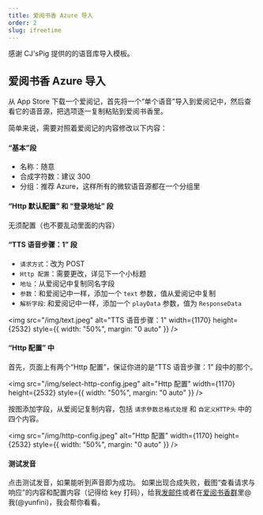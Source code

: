 ```yaml
---
title: 爱阅书香 Azure 导入
order: 2
slug: ifreetime
---
```


感谢 CJ'sPig 提供的的语音库导入模板。

## 爱阅书香 Azure 导入

从 App Store 下载一个爱阅记，首先将一个“单个语音”导入到爱阅记中，然后查看它的语音源，把选项逐一复制粘贴到爱阅书香里。

简单来说，需要对照着爱阅记的内容修改以下内容：

#### “基本”段

- 名称：随意
- 合成字符数：建议 300
- 分组：推荐 Azure，这样所有的微软语音源都在一个分组里

#### “Http 默认配置” 和 “登录地址” 段

无须配置（也不要乱动里面的内容）

#### “TTS 语音步骤：1” 段

- `请求方式`：改为 POST
- `Http 配置`：需要更改，详见下一个小标题
- `地址`：从爱阅记中复制同名字段
- `参数`：和爱阅记中一样，添加一个 `text` 参数，值从爱阅记中复制
- `解析字段`: 和爱阅记中一样，添加一个 `playData` 参数，值为 `ResponseData`

<img
  src="/img/text.jpeg"
  alt="TTS 语音步骤：1"
  width={1170}
  height={2532}
  style={{ width: "50%", margin: "0 auto" }}
/>

#### “Http 配置” 中

首先，页面上有两个“Http 配置”，保证你进的是“TTS 语音步骤：1” 段中的那个。

<img
  src="/img/select-http-config.jpeg"
  alt="Http 配置"
  width={1170}
  height={2532}
  style={{ width: "50%", margin: "0 auto" }}
/>

按图添加字段，从爱阅记复制内容，包括 `请求參数总格式处理` 和 `自定义HTTP头` 中的四个内容。

<img
  src="/img/http-config.jpeg"
  alt="Http 配置"
  width={1170}
  height={2532}
  style={{ width: "50%", margin: "0 auto" }}
/>

#### 测试发音

点击测试发音，如果能听到声音即为成功。
如果出现合成失败，截图“查看请求与响应”的内容和配置内容（记得给 key 打码），给我[发邮件](mailto:i@yfi.moe)或者在[爱阅书香群](https://t.me/aiyueshuxiangy)里@我(@yunfini)，我会帮你看看。
